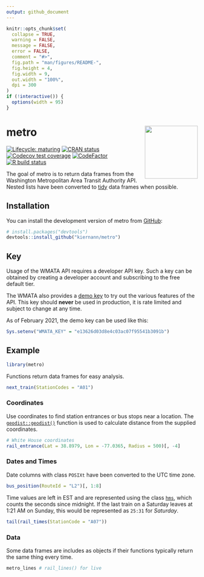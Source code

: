 ```yaml
---
output: github_document
---
```


<!-- README.md is generated from README.Rmd. Please edit that file -->

```r
knitr::opts_chunk$set(
  collapse = TRUE,
  warning = FALSE,
  message = FALSE,
  error = FALSE,
  comment = "#>",
  fig.path = "man/figures/README-",
  fig.height = 4,
  fig.width = 9,
  out.width = "100%",
  dpi = 300
)
if (!interactive()) {
  options(width = 95)
}
```

# metro <img src='man/figures/logo.png' align="right" height="139" />

<!-- badges: start -->
[![Lifecycle: maturing][lc_badge]][lc_link]
[![CRAN status][cran_badge]][cran_link]
[![Codecov test coverage][cc_badge]][cc_link]
[![CodeFactor][cf_badge]][cf_link]
[![R build status][ga_badge]][ga_link]
<!-- badges: end -->

The goal of metro is to return data frames from the Washington Metropolitan Area
Transit Authority API. Nested lists have been converted to [tidy] data frames
when possible.

## Installation

You can install the development version of metro from [GitHub][gh]:

```r
# install.packages("devtools")
devtools::install_github("kiernann/metro")
```

## Key

Usage of the WMATA API requires a developer API key. Such a key can be obtained
by creating a developer account and subscribing to the free default tier.

The WMATA also provides a [demo key][demo] to try out the various features of
the API. This key should **never** be used in production, it is rate limited and
subject to change at any time.

As of February 2021, the demo key can be used like this:

```r
Sys.setenv("WMATA_KEY" = "e13626d03d8e4c03ac07f95541b3091b")
```

## Example

```r
library(metro)
```

Functions return data frames for easy analysis.

```r
next_train(StationCodes = "A01")
```

### Coordinates

Use coordinates to find station entrances or bus stops near a location. The
[`geodist::geodist()`][gd] function is used to calculate distance from the
supplied coordinates.

```r
# White House coordinates
rail_entrance(Lat = 38.8979, Lon = -77.0365, Radius = 500)[, -4]
```

### Dates and Times

Date columns with class `POSIXt` have been converted to the UTC time zone.

```r
bus_position(RouteId = "L2")[, 1:8]
```

Time values are left in EST and are represented using the class [`hms`][hms],
which counts the seconds since midnight. If the last train on a Saturday leaves
at 1:21 AM on Sunday, this would be represented as `25:31` for _Saturday_.

```r
tail(rail_times(StationCode = "A07"))
```

### Data

Some data frames are includes as objects if their functions typically return the
same thing every time.

```r
metro_lines # rail_lines() for live
```

<!-- refs: start -->
[lc_badge]: https://lifecycle.r-lib.org/articles/figures/lifecycle-maturing.svg
[lc_link]: https://lifecycle.r-lib.org/articles/stages.html
[cran_badge]: https://www.r-pkg.org/badges/version/metro
[cran_link]: https://CRAN.R-project.org/package=metro
[ga_badge]: https://github.com/kiernann/metro/workflows/R-CMD-check/badge.svg
[ga_link]: https://github.com/kiernann/metro/actions
[cc_badge]: https://codecov.io/gh/kiernann/metro/branch/master/graph/badge.svg
[cc_link]: https://codecov.io/gh/kiernann/metro?branch=master
[cf_badge]: https://www.codefactor.io/repository/github/kiernann/metro/badge
[cf_link]: https://www.codefactor.io/repository/github/kiernann/metro
[tidy]: https://en.wikipedia.org/wiki/Tidy_data
[gh]: https://github.com/kiernann/metro
[demo]: https://developer.wmata.com/products/5475f236031f590f380924ff
[gd]: https://github.com/hypertidy/geodist
[hms]: https://github.com/tidyverse/hms/issues/28
<!-- refs: end -->
